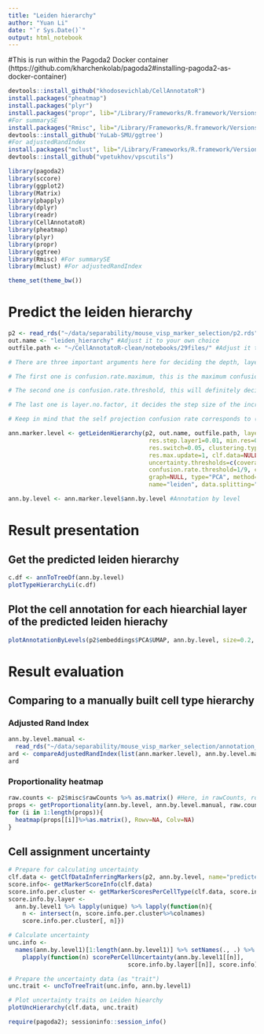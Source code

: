 ```yaml
---
title: "Leiden hierarchy"
author: "Yuan Li"
date: "`r Sys.Date()`"
output: html_notebook
---
```


#This is run within the Pagoda2 Docker container (https://github.com/kharchenkolab/pagoda2#installing-pagoda2-as-docker-container)
```r
devtools::install_github("khodosevichlab/CellAnnotatoR")
install.packages("pheatmap")
install.packages("plyr")
install.packages("propr", lib="/Library/Frameworks/R.framework/Versions/3.6/Resources/library")
#For summarySE
install.packages("Rmisc", lib="/Library/Frameworks/R.framework/Versions/3.6/Resources/library")
devtools::install_github('YuLab-SMU/ggtree')
#For adjustedRandIndex
install.packages("mclust", lib="/Library/Frameworks/R.framework/Versions/3.6/Resources/library")
devtools::install_github("vpetukhov/vpscutils")
```

```r
library(pagoda2)
library(sccore)
library(ggplot2)
library(Matrix)
library(pbapply)
library(dplyr)
library(readr)
library(CellAnnotatoR)
library(pheatmap)
library(plyr)
library(propr)
library(ggtree)
library(Rmisc) #For summarySE
library(mclust) #For adjustedRandIndex

theme_set(theme_bw())
```

# Predict the leiden hierarchy
```r
p2 <- read_rds("~/data/separability/mouse_visp_marker_selection/p2.rds") #pagada dataset #Adjust it to your own file path
out.name <- "leiden_hierarchy" #Adjust it to your own choice
outfile.path <- "~/CellAnnotatoR-clean/notebooks/29files/" #Adjust it to your own folder

# There are three important arguments here for deciding the depth, layer number and cluster number per layer of the predicted hierarchy

# The first one is confusion.rate.maximum, this is the maximum confusion rate threshold. If layer.no.factor != 0  this will most likely have an influence on the depth (the higher, the deeper) and cluster number per layer (the higher, the more, at lower levels) of the hierarchy. The maximum value of confusion.rate.maximum can take is 2/3, which corresponds to a self projection accuracy of 0.6.

# The second one is confusion.rate.threshold, this will definitely decide the cluster number for layer 2, and maybe on layer1 as well (if this threshold is too small/stringent, prediction for layer 1 may report an error and tells you that there is not enough structure in the data). This argument will also decide the cluster number of the lower layers if layer.no.factor==0.

# The last one is layer.no.factor, it decides the step size of the increase of the confusion.rate.threshold layer by layer (from layer 2) towards confusion.rate.maximum, and confusion.rate.threshold then sticks to this maximum value until the bottom hierachical layer.

# Keep in mind that the self projection confusion rate corresponds to (1-accuracy)/accuracy

ann.marker.level <- getLeidenHierarchy(p2, out.name, outfile.path, layer.n=10, layer.no.factor=20/63,
                                        res.step.layer1=0.01, min.res=0, max.res.layer2=1, max.res.increase=1,
                                        res.switch=0.05, clustering.type=NULL, embeding.type=NULL,
                                        res.max.update=1, clf.data=NULL, clusters = NULL,
                                        uncertainty.thresholds=c(coverage=0.5, negative=0.5, positive=0.75),
                                        confusion.rate.threshold=1/9, confusion.rate.maximum=3/7, 
                                        graph=NULL, type="PCA", method=conos::leiden.community, n.iterations=50,
                                        name="leiden", data.splitting="graph", reannotation=FALSE, certainty.threshold=0.5)

ann.by.level <- ann.marker.level$ann.by.level #Annotation by level
```

# Result presentation
## Get the predicted leiden hierarchy
```r
c.df <- annToTreeDf(ann.by.level)
plotTypeHierarchyLi(c.df)
```

## Plot the cell annotation for each hiearchial layer of the predicted leiden hierachy
```r
plotAnnotationByLevels(p2$embeddings$PCA$UMAP, ann.by.level, size=0.2, font.size=c(2, 4), shuffle.colors=T)
```

# Result evaluation
## Comparing to a manually built cell type hierarchy
### Adjusted Rand Index
```r
ann.by.level.manual <- 
  read_rds("~/data/separability/mouse_visp_marker_selection/annotation_by_level.rds") #Adjust to your own file path.
ard <- compareAdjustedRandIndex(list(ann.marker.level), ann.by.level.manual)
ard
```

### Proportionality heatmap
```r
raw.counts <- p2$misc$rawCounts %>% as.matrix() #Here, in rawCounts, row: cells, column: feature genes
props <- getProportionality(ann.by.level, ann.by.level.manual, raw.counts, metric="rho")
for (i in 1:length(props)){
  heatmap(props[[i]]%>%as.matrix(), Rowv=NA, Colv=NA)
}
```

## Cell assignment uncertainty
```r
# Prepare for calculating uncertainty
clf.data <- getClfDataInferringMarkers(p2, ann.by.level, name="predicted", outfile.path="~/CellAnnotatoR-clean/notebooks/30files/", stringent=F)
score.info<- getMarkerScoreInfo(clf.data)
score.info.per.cluster <- getMarkerScoresPerCellType(clf.data, score.info)
score.info.by.layer <-
  ann.by.level1 %>% lapply(unique) %>% lapply(function(n){
    n <- intersect(n, score.info.per.cluster%>%colnames) 
    score.info.per.cluster[, n]})

# Calculate uncertainty
unc.info <-
  names(ann.by.level1)[1:length(ann.by.level1)] %>% setNames(., .) %>%
    plapply(function(n) scorePerCellUncertainty(ann.by.level1[[n]],
                                  score.info.by.layer[[n]], score.info))

# Prepare the uncertainty data (as "trait")
unc.trait <- uncToTreeTrait(unc.info, ann.by.level1)

# Plot uncertainty traits on Leiden hiearchy
plotUncHierarchy(clf.data, unc.trait)
```


```r
require(pagoda2); sessioninfo::session_info()
```


